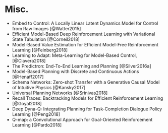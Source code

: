# Misc.

* Embed to Control: A Locally Linear Latent Dynamics Model for Control from Raw Images [@Watter2015]
* Efficient Model-Based Deep Reinforcement Learning with Variational State Tabulation [@Corneil2018]
* Model-Based Value Estimation for Efficient Model-Free Reinforcement Learning [@Feinberg2018]
* Learning to Adapt: Meta-Learning for Model-Based Control, [@Clavera2018]
* The Predictron: End-To-End Learning and Planning [@Silver2016a]
* Model-Based Planning with Discrete and Continuous Actions [@Henaff2017]
* Schema Networks: Zero-shot Transfer with a Generative Causal Model of Intuitive Physics [@Kansky2017]
* Universal Planning Networks [@Srinivas2018]
* Recall Traces: Backtracking Models for Efficient Reinforcement Learning [@Goyal2018]
* Deep Dyna-Q: Integrating Planning for Task-Completion Dialogue Policy Learning [@Peng2018]
* Q-map: a Convolutional Approach for Goal-Oriented Reinforcement Learning [@Pardo2018]
